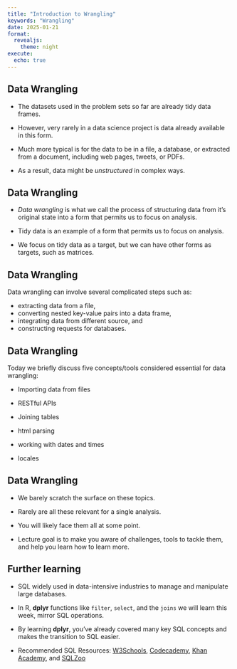 ```yaml
---
title: "Introduction to Wrangling"
keywords: "Wrangling"
date: 2025-01-21
format:
  revealjs:
    theme: night
execute: 
  echo: true
---
```


## Data Wrangling

- The datasets used in the problem sets so far are already tidy data frames.

- However, very rarely in a data science project is data already available in this form.

- Much more typical is for the data to be in a file, a database, or extracted from a document, including web pages, tweets, or PDFs.

- As a result, data might be _unstructured_ in complex ways.

## Data Wrangling

- _Data wrangling_ is what we call the process of structuring data from it's original state into a form that permits us to focus on analysis.

- Tidy data is an example of a form that permits us to focus on analysis.

- We focus on tidy data as a target, but we can have other forms as targets, such as matrices.

## Data Wrangling

Data wrangling can involve several complicated steps such as:

- extracting data from a file,
- converting nested key-value pairs into a data frame, 
- integrating data from different source, and
- constructing requests for databases.

## Data Wrangling

Today we briefly discuss five concepts/tools considered essential for data wrangling:

* Importing data from files

* RESTful APIs

* Joining tables

* html parsing

* working with dates and times

* locales

## Data Wrangling

* We barely scratch the surface on these topics.

* Rarely are all these relevant for a single analysis.

* You will likely face them all at some point.

* Lecture goal is to make you aware of challenges, tools to tackle them, and help you learn how to learn more.

## Further learning

* SQL widely used in data-intensive industries to manage and manipulate large databases.

* In R, **dplyr** functions like `filter`, `select`, and the `joins` we will learn this week, mirror SQL operations.

* By learning **dplyr**, you've already covered many key SQL concepts and makes the transition to SQL easier.

* Recommended SQL Resources: [W3Schools](https://www.w3schools.com/sql/), [Codecademy](https://www.codecademy.com/learn/learn-sql), [Khan Academy](https://www.khanacademy.org/computing/computer-programming/sql), and [SQLZoo](https://sqlzoo.net/)






